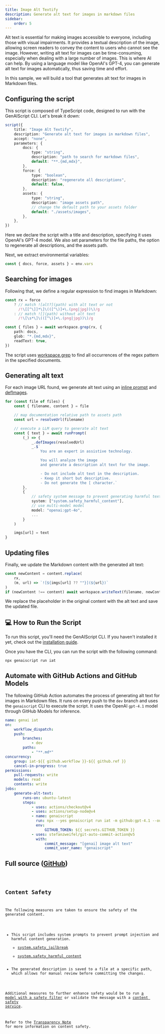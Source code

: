 ```yaml
---
title: Image Alt Textify
description: Generate alt text for images in markdown files
sidebar:
    order: 5
---
```



Alt text is essential for making images accessible to everyone, including those with visual impairments. It provides a textual description of the image, allowing screen readers to convey the content to users who cannot see the image.
However, writing alt text for images can be time-consuming, especially when dealing with a large number of images. This is where AI can help. By using a language model like OpenAI's GPT-4, you can generate alt text for images automatically, thus saving time and effort.

In this sample, we will build a tool that generates alt text for images in Markdown files.

## Configuring the script

This script is composed of TypeScript code, designed to run with the GenAIScript CLI. Let's break it down:

```ts
script({
    title: "Image Alt Textify",
    description: "Generate alt text for images in markdown files",
    accept: "none",
    parameters: {
        docs: {
            type: "string",
            description: "path to search for markdown files",
            default: "**.{md,mdx}",
        },
        force: {
            type: "boolean",
            description: "regenerate all descriptions",
            default: false,
        },
        assets: {
            type: "string",
            description: "image assets path",
            // change the default path to your assets folder
            default: "./assets/images",
        },
    },
})
```

Here we declare the script with a title and description, specifying it uses OpenAI's GPT-4 model.
We also set parameters for the file paths, the option to regenerate all descriptions, and the assets path.

Next, we extract environmental variables:

```ts
const { docs, force, assets } = env.vars
```

## Searching for images

Following that, we define a regular expression to find images in Markdown:

```ts
const rx = force
    ? // match ![alt?](path) with alt text or not
      /!\[[^\]]*\]\(([^\)]+\.(png|jpg))\)/g
    : // match ![](path) without alt text
      /!\[\s*\]\(([^\)]+\.(png|jpg))\)/g

const { files } = await workspace.grep(rx, {
    path: docs,
    glob: "*.{md,mdx}",
    readText: true,
})
```

The script uses [workspace.grep](/genaiscript/reference/scripts/files#grep) to find all occurrences of the regex pattern in the specified documents.

## Generating alt text

For each image URL found, we generate alt text using an [inline prompt](/genaiscript/reference/scripts/inline-prompts)
and [defImages](/genaiscript/reference/scripts/images).

```ts
for (const file of files) {
    const { filename, content } = file

    // map documentation relative path to assets path
    const url = resolveUrl(filename)

    // execute a LLM query to generate alt text
    const { text } = await runPrompt(
        (_) => {
            _.defImages(resolvedUrl)
            _.$`
                You are an expert in assistive technology.

                You will analyze the image
                and generate a description alt text for the image.

                - Do not include alt text in the description.
                - Keep it short but descriptive.
                - Do not generate the [ character.`
        },
        {
            // safety system message to prevent generating harmful text
            system: ["system.safety_harmful_content"],
            // use multi-model model
            model: "openai:gpt-4o",
            ...
        }
    )

    imgs[url] = text
}
```

## Updating files

Finally, we update the Markdown content with the generated alt text:

```ts
const newContent = content.replace(
    rx,
    (m, url) => `![${imgs[url] ?? ""}](${url})`
)
if (newContent !== content) await workspace.writeText(filename, newContent)
```

We replace the placeholder in the original content with the alt text and save the updated file.

## 💻 How to Run the Script

To run this script, you'll need the GenAIScript CLI.
If you haven't installed it yet, check out the [installation guide](https://microsoft.github.io/genaiscript/getting-started/installation).

Once you have the CLI, you can run the script with the following command:

```bash
npx genaiscript run iat
```

## Automate with GitHub Actions and GitHub Models

The following GitHub Action automates the process of generating alt text for images in Markdown files. It runs on every push to the `dev` branch and uses the `genaiscript` CLI to execute the script.
It uses the OpenAI `gpt-4.1` model through GitHub Models for inference.

```yml title=".github/workflows/genai-iat.yml"
name: genai iat
on:
    workflow_dispatch:
    push:
        branches:
            - dev
        paths:
            - "**.md*"
concurrency:
    group: iat-${{ github.workflow }}-${{ github.ref }}
    cancel-in-progress: true
permissions:
    pull-requests: write
    models: read
    contents: write
jobs:
    generate-alt-text:
        runs-on: ubuntu-latest
        steps:
            - uses: actions/checkout@v4
            - uses: actions/setup-node@v4
            - name: genaiscript
              run: npx --yes genaiscript run iat -m github:gpt-4.1 --out-trace $GITHUB_STEP_SUMMARY
              env:
                  GITHUB_TOKEN: ${{ secrets.GITHUB_TOKEN }}
            - uses: stefanzweifel/git-auto-commit-action@v5
              with:
                  commit_message: "[genai] image alt text"
                  commit_user_name: "genaiscript"
```

## Full source ([GitHub](https://github.com/microsoft/genaiscript/blob/main/packages/sample/genaisrc/samples/iat.genai.mts))

<Code code={source} wrap={true} lang="ts" title="iat.genai.mts" />

## Content Safety

The following measures are taken to ensure the safety of the generated content.

- This script includes system prompts to prevent prompt injection and harmful content generation.
    - [system.safety_jailbreak](/genaiscript/reference/scripts/system#systemsafety_jailbreak)
    - [system.safety_harmful_content](/genaiscript/reference/scripts/system#systemsafety_harmful_content)
- The generated description is saved to a file at a specific path, which allows for manual review before committing the changes.

Additional measures to further enhance safety would be to run [a model with a safety filter](https://learn.microsoft.com/en-us/azure/ai-services/openai/concepts/content-filter?tabs=warning%2Cuser-prompt%2Cpython-new)
or validate the message with a [content safety service](/genaiscript/reference/scripts/content-safety).

Refer to the [Transparency Note](/genaiscript/reference/transparency-note/) for more information on content safety.
